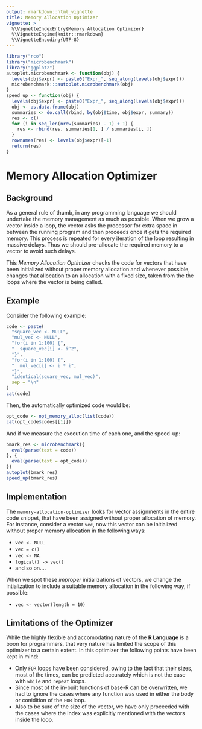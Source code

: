 ```yaml
---
output: rmarkdown::html_vignette
title: Memory Allocation Optimizer
vignette: >
  %\VignetteIndexEntry{Memory Allocation Optimizer}
  %\VignetteEngine{knitr::rmarkdown}
  %\VignetteEncoding{UTF-8}
---
```


```r
library("rco")
library("microbenchmark")
library("ggplot2")
autoplot.microbenchmark <- function(obj) {
  levels(obj$expr) <- paste0("Expr_", seq_along(levels(obj$expr)))
  microbenchmark:::autoplot.microbenchmark(obj)
}
speed_up <- function(obj) {
  levels(obj$expr) <- paste0("Expr_", seq_along(levels(obj$expr)))
  obj <- as.data.frame(obj)
  summaries <- do.call(rbind, by(obj$time, obj$expr, summary))
  res <- c()
  for (i in seq_len(nrow(summaries) - 1) + 1) {
    res <- rbind(res, summaries[1, ] / summaries[i, ])
  }
  rownames(res) <- levels(obj$expr)[-1]
  return(res)
}
```

# Memory Allocation Optimizer

## Background

As a general rule of thumb, in any programming language we should undertake the memory management as much as possible. When we grow a vector inside a loop, the vector asks the processor for extra space in between the running program and then proceeds once it gets the required memory. This process is repeated for every iteration of the loop resulting in massive delays. Thus we should pre-allocate the required memory to a vector to avoid such delays. 

This *Memory Allocation Optimizer* checks the code for vectors that have been initialized without proper memory allocation and whenever possible, changes that allocation to an allocation with a fixed size, taken from the the loops where the vector is being called.

## Example

Consider the following example:

```r
code <- paste(
  "square_vec <- NULL",
  "mul_vec <- NULL",
  "for(i in 1:100) {",
  "  square_vec[i] <- i^2",
  "}",
  "for(i in 1:100) {",
  "  mul_vec[i] <- i * i",
  "}",
  "identical(square_vec, mul_vec)",
  sep = "\n"
)
cat(code)
```

Then, the automatically optimized code would be:

```r
opt_code <- opt_memory_alloc(list(code))
cat(opt_code$codes[[1]])
```

And if we measure the execution time of each one, and the speed-up:

```r
bmark_res <- microbenchmark({
  eval(parse(text = code))
}, {
  eval(parse(text = opt_code))
})
autoplot(bmark_res)
speed_up(bmark_res)
```

## Implementation

The `memory-allocation-optimizer` looks for vector assignments in the entire code snippet, that have been assigned without proper allocation of memory. For instance, consider a vector `vec`, now this vector can be initialized without proper memory allocation in the following ways:

* `vec <- NULL`
* `vec = c()`
* `vec <- NA`
* `logical() -> vec()`
* and so on....

When we spot these *improper* initializations of vectors, we change the intialization to include a suitable memory allocation in the following way, if possible:

* `vec <- vector(length = 10)`

## Limitations of the Optimizer

While the highly flexible and accomodating nature of the **R Language** is a boon for programmers, that very nature has limited the scope of this optimizer to a certain extent. In this optimizer the following points have been kept in mind:

* Only `FOR` loops have been considered, owing to the fact that their sizes, most of the times, can be predicted accurately which is not the case with `while` and `repeat` loops.
* Since most of the in-built functions of base-R can be overwritten, we had to ignore the cases where any function was used in either the body or conidition of the `FOR` loop.
* Also to be sure of the size of the vector, we have only proceeded with the cases where the index was explicitly mentioned with the vectors inside the loop. 
